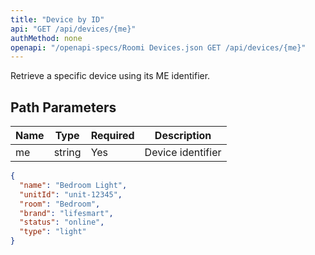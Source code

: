 ```yaml
---
title: "Device by ID"
api: "GET /api/devices/{me}"
authMethod: none
openapi: "/openapi-specs/Roomi Devices.json GET /api/devices/{me}"
---
```


Retrieve a specific device using its ME identifier.

## Path Parameters


| Name | Type | Required | Description |
| --- | --- | --- | --- |
| me | string | Yes | Device identifier |




<ResponseExample>

```json Response
{
  "name": "Bedroom Light",
  "unitId": "unit-12345",
  "room": "Bedroom",
  "brand": "lifesmart",
  "status": "online",
  "type": "light"
}
```

</ResponseExample>
